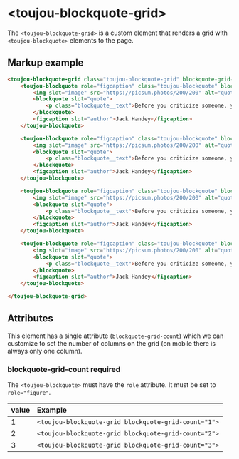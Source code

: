 # &lt;toujou-blockquote-grid&gt;
The `<toujou-blockquote-grid>` is a custom element that renders a grid with `<toujou-blockquote>` elements to the page.


## Markup example
```html
<toujou-blockquote-grid class="toujou-blockquote-grid" blockquote-grid-count="${args.gridCount}">
    <toujou-blockquote role="figcaption" class="toujou-blockquote" blockquote-direction="${args.direction}">
        <img slot="image" src="https://picsum.photos/200/200" alt="quote image" />
        <blockquote slot="quote">
            <p class="blockquote__text">Before you criticize someone, you should walk a mile in their shoes. That way when you criticize them, you are a mile away from them and you have their shoes.</p>
        </blockquote>
        <figcaption slot="author">Jack Handey</figcaption>
    </toujou-blockquote>

    <toujou-blockquote role="figcaption" class="toujou-blockquote" blockquote-direction="${args.direction}">
        <img slot="image" src="https://picsum.photos/200/200" alt="quote image" />
        <blockquote slot="quote">
            <p class="blockquote__text">Before you criticize someone, you should walk a mile in their shoes. That way when you criticize them, you are a mile away from them and you have their shoes.</p>
        </blockquote>
        <figcaption slot="author">Jack Handey</figcaption>
    </toujou-blockquote>

    <toujou-blockquote role="figcaption" class="toujou-blockquote" blockquote-direction="${args.direction}">
        <img slot="image" src="https://picsum.photos/200/200" alt="quote image" />
        <blockquote slot="quote">
            <p class="blockquote__text">Before you criticize someone, you should walk a mile in their shoes. That way when you criticize them, you are a mile away from them and you have their shoes.</p>
        </blockquote>
        <figcaption slot="author">Jack Handey</figcaption>
    </toujou-blockquote>

    <toujou-blockquote role="figcaption" class="toujou-blockquote" blockquote-direction="${args.direction}">
        <img slot="image" src="https://picsum.photos/200/200" alt="quote image" />
        <blockquote slot="quote">
            <p class="blockquote__text">Before you criticize someone, you should walk a mile in their shoes. That way when you criticize them, you are a mile away from them and you have their shoes.</p>
        </blockquote>
        <figcaption slot="author">Jack Handey</figcaption>
    </toujou-blockquote>

</toujou-blockquote-grid>
```


## Attributes
This element has a single attribute (`blockquote-grid-count`) which we can customize to set the number of columns on the grid (on mobile there is always only one column).


### blockquote-grid-count <toujou-chip class="chip" chip-bg-color="warning">required</toujou-chip>
The `<toujou-blockquote>` must have the `role` attribute. It must be set to `role="figure"`.

| value | Example |
|---|:---|
| 1 | `<toujou-blockquote-grid blockquote-grid-count="1">` |
| 2 | `<toujou-blockquote-grid blockquote-grid-count="2">` |
| 3 | `<toujou-blockquote-grid blockquote-grid-count="3">` |
